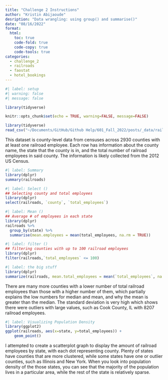 ```yaml
---
title: "Challenge 2 Instructions"
author: "Kristin Abijaoude"
desription: "Data wrangling: using group() and summarise()"
date: "08/16/2022"
format:
  html:
    toc: true
    code-fold: true
    code-copy: true
    code-tools: true
categories:
  - challenge_2
  - railroads
  - faostat
  - hotel_bookings
---
```


```r
#| label: setup
#| warning: false
#| message: false

library(tidyverse)

knitr::opts_chunk$set(echo = TRUE, warning=FALSE, message=FALSE)
```

```r
library(tidyverse)
read_csv("~/Documents/GitHub/Github Help/601_Fall_2022/posts/_data/railroad_2012_clean_county.csv")
```

This dataset is county-level data from censuses across 2930 counties with at least one railroad employee. Each row has information about the county name, the state that the county is in, and the total number of railroad employees in said county. The information is likely collected from the 2012 US Census.
```r
#| label: Summary
library(dplyr)
summary(railroads)
```

```r
#| label: Select ()
## Selecting county and total employees
library(dplyr)
select(railroads, `county`, `total_employees`)
```
```r
#| label: Mean ()
## Average # of employees in each state
library(dplyr)
railroads %>%
  group_by(state) %>%
  summarise(mean.employees = mean(total_employees, na.rm = TRUE))
```

```r
#| label: filter ()
## filtering counties with up to 100 railroad employees
library(dplyr)
filter(railroads,`total_employees` <= 100)
```

```r
#| label: the big stuff
library(dplyr) 
summarize(railroads, mean.total_employees = mean(`total_employees`, na.rm = TRUE), median.total_employees = median(`total_employees`, na.rm = TRUE), min.total_employees = min(`total_employees`, na.rm = TRUE), max.total_employees = max(`total_employees`, na.rm = TRUE), sd.total_employees = sd(`total_employees`, na.rm = TRUE), var.total_employees = var(`total_employees`, na.rm = TRUE), IQR.total_employees = IQR(`total_employees`, na.rm = TRUE))
```
There are many more counties with a lower number of total railroad employees than those with a higher number of them, which partially explains the low numbers for median and mean, and why the mean is greater than the median. The standard deviation is very high which shows there were outliers with large values, such as Cook County, IL with 8207 railroad employees. 

```r
#| label: Visualizing Population Density
library(ggplot2)
ggplot(railroads, aes(x=state, y=total_employees)) + 
    geom_point()
```
I attempted to create a scatterplot graph to display the amount of railroad employees by state, with each dot representing county. Plenty of states have counties that are more clustered, while some states have one or outlier counties, such as Illinois and New York. When you look into population density of the those states, you can see that the majority of the population lives in a particular area, while the rest of the state is relatively sparse. 
